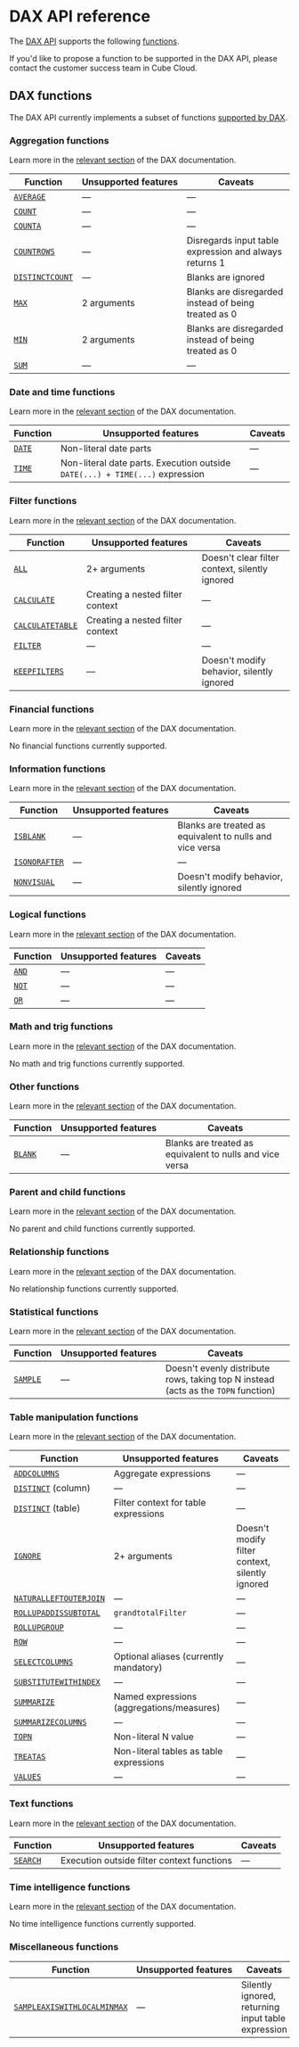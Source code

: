 # DAX API reference

The [DAX API][ref-dax-api] supports the following [functions](#dax-functions).

<InfoBox>

If you'd like to propose a function to be supported in the DAX API,
please contact the customer success team in Cube Cloud.

</InfoBox>

## DAX functions

The DAX API currently implements a subset of functions [supported by DAX][link-dax-func-reference].

### Aggregation functions

<InfoBox>

Learn more in the
[relevant section](https://learn.microsoft.com/en-us/dax/aggregation-functions-dax)
of the DAX documentation.

</InfoBox>

| Function | <nobr>Unsupported features</nobr> | Caveats |
| --- | --- | --- |
| [`AVERAGE`](https://learn.microsoft.com/en-us/dax/average-function-dax) | — | — |
| [`COUNT`](https://learn.microsoft.com/en-us/dax/count-function-dax) | — | — |
| [`COUNTA`](https://learn.microsoft.com/en-us/dax/counta-function-dax) | — | — |
| [`COUNTROWS`](https://learn.microsoft.com/en-us/dax/countrows-function-dax) | — | Disregards input table expression and always returns 1 |
| [`DISTINCTCOUNT`](https://learn.microsoft.com/en-us/dax/distinctcount-function-dax) | — | Blanks are ignored |
| [`MAX`](https://learn.microsoft.com/en-us/dax/max-function-dax) | 2 arguments | Blanks are disregarded instead of being treated as 0 |
| [`MIN`](https://learn.microsoft.com/en-us/dax/min-function-dax) | 2 arguments | Blanks are disregarded instead of being treated as 0 |
| [`SUM`](https://learn.microsoft.com/en-us/dax/sum-function-dax) | — | — |

### Date and time functions

<InfoBox>

Learn more in the
[relevant section](https://learn.microsoft.com/en-us/dax/date-and-time-functions-dax)
of the DAX documentation.

</InfoBox>

| Function | <nobr>Unsupported features</nobr> | Caveats |
| --- | --- | --- |
| [`DATE`](https://learn.microsoft.com/en-us/dax/date-function-dax) | Non-literal date parts | — |
| [`TIME`](https://learn.microsoft.com/en-us/dax/time-function-dax) | Non-literal date parts. Execution outside `DATE(...) + TIME(...)` expression | — |

### Filter functions

<InfoBox>

Learn more in the
[relevant section](https://learn.microsoft.com/en-us/dax/filter-functions-dax)
of the DAX documentation.

</InfoBox>

| Function | <nobr>Unsupported features</nobr> | Caveats |
| --- | --- | --- |
| [`ALL`](https://learn.microsoft.com/en-us/dax/all-function-dax) | 2+ arguments | Doesn't clear filter context, silently ignored |
| [`CALCULATE`](https://learn.microsoft.com/en-us/dax/calculate-function-dax) | Creating a nested filter context | — |
| [`CALCULATETABLE`](https://learn.microsoft.com/en-us/dax/calculatetable-function-dax) | Creating a nested filter context | — |
| [`FILTER`](https://learn.microsoft.com/en-us/dax/filter-function-dax) | — | — |
| [`KEEPFILTERS`](https://learn.microsoft.com/en-us/dax/keepfilters-function-dax) | — | Doesn't modify behavior, silently ignored |

### Financial functions

<InfoBox>

Learn more in the
[relevant section](https://learn.microsoft.com/en-us/dax/financial-functions-dax)
of the DAX documentation.

</InfoBox>

No financial functions currently supported.

### Information functions

<InfoBox>

Learn more in the
[relevant section](https://learn.microsoft.com/en-us/dax/information-functions-dax)
of the DAX documentation.

</InfoBox>

| Function | <nobr>Unsupported features</nobr> | Caveats |
| --- | --- | --- |
| [`ISBLANK`](https://learn.microsoft.com/en-us/dax/isblank-function-dax) | — | Blanks are treated as equivalent to nulls and vice versa |
| [`ISONORAFTER`](https://learn.microsoft.com/en-us/dax/isonorafter-function-dax) | — | — |
| [`NONVISUAL`](https://learn.microsoft.com/en-us/dax/nonvisual-function-dax) | — | Doesn't modify behavior, silently ignored |

### Logical functions

<InfoBox>

Learn more in the
[relevant section](https://learn.microsoft.com/en-us/dax/logical-functions-dax)
of the DAX documentation.

</InfoBox>

| Function | <nobr>Unsupported features</nobr> | Caveats |
| --- | --- | --- |
| [`AND`](https://learn.microsoft.com/en-us/dax/and-function-dax) | — | — |
| [`NOT`](https://learn.microsoft.com/en-us/dax/not-function-dax) | — | — |
| [`OR`](https://learn.microsoft.com/en-us/dax/or-function-dax) | — | — |

### Math and trig functions

<InfoBox>

Learn more in the
[relevant section](https://learn.microsoft.com/en-us/dax/math-and-trig-functions-dax)
of the DAX documentation.

</InfoBox>

No math and trig functions currently supported.

### Other functions

<InfoBox>

Learn more in the
[relevant section](https://learn.microsoft.com/en-us/dax/other-functions-dax)
of the DAX documentation.

</InfoBox>

| Function | <nobr>Unsupported features</nobr> | Caveats |
| --- | --- | --- |
| [`BLANK`](https://learn.microsoft.com/en-us/dax/blank-function-dax) | — | Blanks are treated as equivalent to nulls and vice versa |

### Parent and child functions

<InfoBox>

Learn more in the
[relevant section](https://learn.microsoft.com/en-us/dax/parent-and-child-functions-dax)
of the DAX documentation.

</InfoBox>

No parent and child functions currently supported.

### Relationship functions

<InfoBox>

Learn more in the
[relevant section](https://learn.microsoft.com/en-us/dax/relationship-functions-dax)
of the DAX documentation.

</InfoBox>

No relationship functions currently supported.

### Statistical functions

<InfoBox>

Learn more in the
[relevant section](https://learn.microsoft.com/en-us/dax/statistical-functions-dax)
of the DAX documentation.

</InfoBox>

| Function | <nobr>Unsupported features</nobr> | Caveats |
| --- | --- | --- |
| [`SAMPLE`](https://learn.microsoft.com/en-us/dax/sample-function-dax) | — | Doesn't evenly distribute rows, taking top N instead (acts as the `TOPN` function) |

### Table manipulation functions

<InfoBox>

Learn more in the
[relevant section](https://learn.microsoft.com/en-us/dax/table-manipulation-functions-dax)
of the DAX documentation.

</InfoBox>

| Function | <nobr>Unsupported features</nobr> | Caveats |
| --- | --- | --- |
| [`ADDCOLUMNS`](https://learn.microsoft.com/en-us/dax/addcolumns-function-dax) | Aggregate expressions | — |
| <nobr>[`DISTINCT`](https://learn.microsoft.com/en-us/dax/distinct-function-dax) (column)</nobr> | — | — |
| <nobr>[`DISTINCT`](https://learn.microsoft.com/en-us/dax/distinct-table-function-dax) (table)</nobr> | Filter context for table expressions | — |
| [`IGNORE`](https://learn.microsoft.com/en-us/dax/ignore-function-dax) | 2+ arguments | Doesn't modify filter context, silently ignored |
| [`NATURALLEFTOUTERJOIN`](https://learn.microsoft.com/en-us/dax/naturalleftouterjoin-function-dax) | — | — |
| [`ROLLUPADDISSUBTOTAL`](https://learn.microsoft.com/en-us/dax/rollupaddissubtotal-function-dax) | `grandtotalFilter` | — |
| [`ROLLUPGROUP`](https://learn.microsoft.com/en-us/dax/rollupgroup-function-dax) | — | — |
| [`ROW`](https://learn.microsoft.com/en-us/dax/row-function-dax) | — | — |
| [`SELECTCOLUMNS`](https://learn.microsoft.com/en-us/dax/selectcolumns-function-dax) | Optional aliases (currently mandatory) | — |
| [`SUBSTITUTEWITHINDEX`](https://learn.microsoft.com/en-us/dax/substitutewithindex-function-dax) | — | — |
| [`SUMMARIZE`](https://learn.microsoft.com/en-us/dax/summarize-function-dax) | Named expressions (aggregations/measures) | — |
| [`SUMMARIZECOLUMNS`](https://learn.microsoft.com/en-us/dax/summarizecolumns-function-dax) | — | — |
| [`TOPN`](https://learn.microsoft.com/en-us/dax/topn-function-dax) | Non-literal N value | — |
| [`TREATAS`](https://learn.microsoft.com/en-us/dax/treatas-function-dax) | Non-literal tables as table expressions | — |
| [`VALUES`](https://learn.microsoft.com/en-us/dax/values-function-dax) | — | — |

### Text functions

<InfoBox>

Learn more in the
[relevant section](https://learn.microsoft.com/en-us/dax/text-functions-dax)
of the DAX documentation.

</InfoBox>

| Function | <nobr>Unsupported features</nobr> | Caveats |
| --- | --- | --- |
| [`SEARCH`](https://learn.microsoft.com/en-us/dax/search-function-dax) | Execution outside filter context functions | — |

### Time intelligence functions

<InfoBox>

Learn more in the
[relevant section](https://learn.microsoft.com/en-us/dax/time-intelligence-functions-dax)
of the DAX documentation.

</InfoBox>

No time intelligence functions currently supported.

### Miscellaneous functions

| Function | <nobr>Unsupported features</nobr> | Caveats |
| --- | --- | --- |
| [`SAMPLEAXISWITHLOCALMINMAX`](https://learn.microsoft.com/en-us/dax/sampleaxiswithlocalminmax-function-dax) | — | Silently ignored, returning input table expression |


[ref-dax-api]: /product/apis-integrations/dax-api
[link-dax-func-reference]: https://learn.microsoft.com/en-us/dax/dax-function-reference